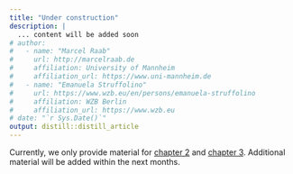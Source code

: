 ```yaml
---
title: "Under construction"
description: |
  ... content will be added soon
# author:
#   - name: "Marcel Raab"
#     url: http://marcelraab.de
#     affiliation: University of Mannheim
#     affiliation_url: https://www.uni-mannheim.de
#   - name: "Emanuela Struffolino"
#     url: https://www.wzb.eu/en/persons/emanuela-struffolino
#     affiliation: WZB Berlin
#     affiliation_url: https://www.wzb.eu
# date: "`r Sys.Date()`"
output: distill::distill_article
---
```

  
Currently, we only provide material for [chapter 2](rChapter2.html) and [chapter 3](rChapter3.html).
Additional material will be added within the next months.